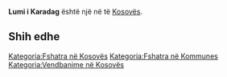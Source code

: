 {{Fshat në 
 | Emri                = Lumi i Karadag
 | EmriAlt                = 
 | NAME_SHORT_FORM=      
 | NAME_GENERIC=      
 | NAME_SORT_NAME_RO=      LUMIIKARADAG
 | FULL_NAME_RO = Lumi i Karadag
 | FULL_NAME_ND_RO=Lumi i Karadag
 | SORT_NAME_RG=KARADAG LUMII
 | FULL_NAME_RG=Karadag, Lumi i
 | FULL_NAME_ND_RG=Karadag, Lumi i
 | SRP_NAME_SHORT_FORM=      
 | SRP_NAME_GENERIC=      
 | SRP_NAME_SORT_NAME_RO=      
 | SRP_FULL_NAME_RO = 
 | SRP_FULL_NAME_ND_RO=
 | SRP_SORT_NAME_RG=
 | SRP_FULL_NAME_RG=
 | SRP_FULL_NAME_ND_RG=
 | Emri (Rasa dhanore) = 
 | Figura              = 
 | Shteti              = Kosovo
 | Komuna              = 
 | Kodi postar         = 
 | Sipërfaqja          = 

 | Popullsia           = 

 | Regj. i popullsisë  = 
 | Dend. e popullsisë  = 
 | Faqja zyrtare       = 
 <!--- Koordinatat ----> 
 | Gjerësia            = 42.395556
 | Gjatësia            = 21.463611
 | Lartësia            = 
}}
'''Lumi i Karadag''' është një [[]] në [[]] të [[Kosovës]].

<!-- == Gjeografia == -->
<!-- == Historia == -->
<!-- == Demografia == -->
== Shih edhe ==
{{Komuna }}
{{Kosovo-Administrata-Cung}}

[[Kategoria:Fshatra në Kosovës]]
[[Kategoria:Fshatra në Kommunes ]]
[[Kategoria:Vendbanime në Kosovës]]